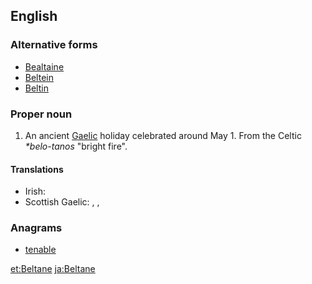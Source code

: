 ==English==
{{wikipedia}}

===Alternative forms===
* [[Bealtaine]]
* [[Beltein]]
* [[Beltin]]

===Proper noun===
{{en-proper noun}}

# An ancient [[Gaels|Gaelic]] holiday celebrated around May 1. From the Celtic ''*belo-tanos'' "bright fire".

====Translations====
{{trans-top|Gaelic holiday}}
* Irish: {{t-|ga|Lá Bealtaine|m|xs=Irish}}
* Scottish Gaelic: {{t-|gd|Là Bealltainn|m|xs=Scottish Gaelic}}, {{t-|gd|Là Buidhe Bealltainn|m|xs=Scottish Gaelic}}, {{t|gd|Bealltainn|f}}
{{trans-mid}}
{{trans-bottom}}

===Anagrams===
* [[tenable#English|tenable]]

[[et:Beltane]]
[[ja:Beltane]]
